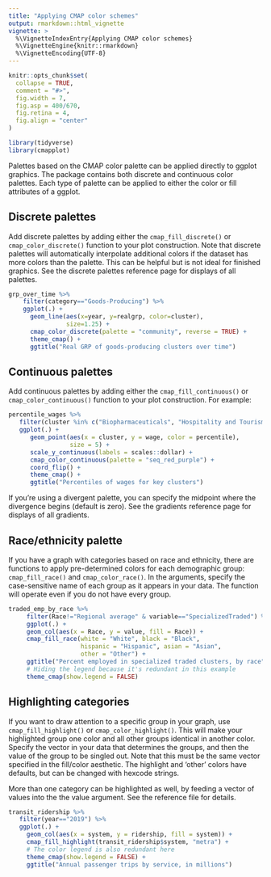 ```yaml
---
title: "Applying CMAP color schemes"
output: rmarkdown::html_vignette
vignette: >
  %\VignetteIndexEntry{Applying CMAP color schemes}
  %\VignetteEngine{knitr::rmarkdown}
  %\VignetteEncoding{UTF-8}
---
```


```r
knitr::opts_chunk$set(
  collapse = TRUE,
  comment = "#>",
  fig.width = 7,
  fig.asp = 400/670,
  fig.retina = 4,
  fig.align = "center"
)

library(tidyverse)
library(cmapplot)
```

Palettes based on the CMAP color palette can be applied directly to ggplot graphics. The package contains both discrete and continuous color palettes. Each type of palette can be applied to either the color or fill attributes of a ggplot.


## Discrete palettes

Add discrete palettes by adding either the `cmap_fill_discrete()` or `cmap_color_discrete()` function to your plot construction. Note that discrete palettes will automatically interpolate additional colors if the dataset has more colors than the palette. This can be helpful but is not ideal for finished graphics. See the discrete palettes reference page for displays of all palettes.


```r
grp_over_time %>% 
    filter(category=="Goods-Producing") %>% 
    ggplot(.) +
      geom_line(aes(x=year, y=realgrp, color=cluster), 
                size=1.25) +
      cmap_color_discrete(palette = "community", reverse = TRUE) +
      theme_cmap() +
      ggtitle("Real GRP of goods-producing clusters over time")
```


## Continuous palettes

Add continuous palettes by adding either the `cmap_fill_continuous()` or `cmap_color_continuous()` function to your plot construction. For example:

```r
percentile_wages %>%
   filter(cluster %in% c("Biopharmaceuticals", "Hospitality and Tourism", "Paper and Packaging")) %>%
   ggplot(.) +
      geom_point(aes(x = cluster, y = wage, color = percentile),
                 size = 5) +
      scale_y_continuous(labels = scales::dollar) +
      cmap_color_continuous(palette = "seq_red_purple") +
      coord_flip() +
      theme_cmap() +
      ggtitle("Percentiles of wages for key clusters")
```

If you're using a divergent palette, you can specify the midpoint where the divergence begins (default is zero). See the gradients reference page for displays of all gradients.


## Race/ethnicity palette

If you have a graph with categories based on race and ethnicity, there are functions to apply pre-determined colors for each demographic group: `cmap_fill_race()` and `cmap_color_race()`. In the arguments, specify the case-sensitive name of each group as it appears in your data. The function will operate even if you do not have every group.

```r
traded_emp_by_race %>%
     filter(Race!="Regional average" & variable=="SpecializedTraded") %>%
     ggplot(.) +
     geom_col(aes(x = Race, y = value, fill = Race)) +
     cmap_fill_race(white = "White", black = "Black",
                    hispanic = "Hispanic", asian = "Asian",
                    other = "Other") +
     ggtitle("Percent employed in specialized traded clusters, by race") +
     # Hiding the legend because it's redundant in this example
     theme_cmap(show.legend = FALSE)
```


## Highlighting categories

If you want to draw attention to a specific group in your graph, use `cmap_fill_highlight()` or `cmap_color_highlight()`. This will make your highlighted group one color and all other groups identical in another color. Specify the vector in your data that determines the groups, and then the value of the group to be singled out. Note that this must be the same vector specified in the fill/color aesthetic. The highlight and 'other' colors have defaults, but can be changed with hexcode strings. 

More than one category can be highlighted as well, by feeding a vector of values into the the value argument. See the reference file for details.

```r
transit_ridership %>% 
   filter(year=="2019") %>% 
   ggplot(.) +
     geom_col(aes(x = system, y = ridership, fill = system)) +
     cmap_fill_highlight(transit_ridership$system, "metra") +
     # The color legend is also redundant here
     theme_cmap(show.legend = FALSE) +
     ggtitle("Annual passenger trips by service, in millions")
```

